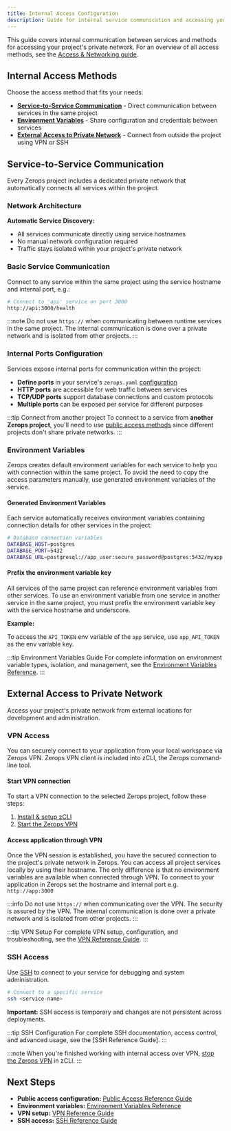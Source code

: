 ```yaml
---
title: Internal Access Configuration
description: Guide for internal service communication and accessing your project's private network within Zerops.
---
```


This guide covers internal communication between services and methods for accessing your project's private network. For an overview of all access methods, see the [Access & Networking guide](/features/access).

## Internal Access Methods

Choose the access method that fits your needs:

- **[Service-to-Service Communication](#service-to-service-communication)** - Direct communication between services in the same project
- **[Environment Variables](#environment-variables)** - Share configuration and credentials between services
- **[External Access to Private Network](#external-access-to-private-network)** - Connect from outside the project using VPN or SSH

## Service-to-Service Communication

Every Zerops project includes a dedicated private network that automatically connects all services within the project.

### Network Architecture

**Automatic Service Discovery:**
- All services communicate directly using service hostnames
- No manual network configuration required
- Traffic stays isolated within your project's private network

### Basic Service Communication

Connect to any service within the same project using the service hostname and internal port, e.g.:

```bash
# Connect to 'api' service on port 3000
http://api:3000/health
```

:::note
Do not use `https://` when communicating between runtime services in the same project. The internal communication is done over a private network and is isolated from other projects.
:::

### Internal Ports Configuration

Services expose internal ports for communication within the project:

- **Define ports** in your service's `zerops.yaml` [configuration](/zerops-yaml/specification#ports-)
- **HTTP ports** are accessible for web traffic between services
- **TCP/UDP ports** support database connections and custom protocols
- **Multiple ports** can be exposed per service for different purposes

:::tip Connect from another project
To connect to a service from **another Zerops project**, you'll need to use [public access methods](/references/networking/public-access) since different projects don't share private networks.
:::

### Environment Variables

Zerops creates default environment variables for each service to help you with connection within the same project. To avoid the need to copy the access parameters manually, use generated environment variables of the service.

#### Generated Environment Variables

Each service automatically receives environment variables containing connection details for other services in the project:

```bash
# Database connection variables
DATABASE_HOST=postgres
DATABASE_PORT=5432
DATABASE_URL=postgresql://app_user:secure_password@postgres:5432/myapp
```

#### Prefix the environment variable key

All services of the same project can reference environment variables from other services. To use an environment variable from one service in another service in the same project, you must prefix the environment variable key with the service hostname and underscore.

**Example:**

To access the `API_TOKEN` env variable of the `app` service, use `app_API_TOKEN` as the env variable key.

:::tip Environment Variables Guide
For complete information on environment variable types, isolation, and management, see the [Environment Variables Reference](/features/env-variables).
:::

## External Access to Private Network

Access your project's private network from external locations for development and administration.

### VPN Access

You can securely connect to your application from your local workspace via Zerops VPN. Zerops VPN client is included into zCLI, the Zerops command-line tool.

#### Start VPN connection

To start a VPN connection to the selected Zerops project, follow these steps:

1. [Install & setup zCLI](/references/cli)
2. [Start the Zerops VPN](/references/networking/vpn#start-vpn)

#### Access application through VPN

Once the VPN session is established, you have the secured connection to the project's private network in Zerops. You can access all project services locally by using their hostname. The only difference is that no environment variables are available when connected through VPN. To connect to your application in Zerops set the hostname and internal port e.g. `http://app:3000`

:::info
Do not use `https://` when communicating over the VPN. The security is assured by the VPN. The internal communication is done over a private network and is isolated from other projects.
:::

:::tip VPN Setup
For complete VPN setup, configuration, and troubleshooting, see the [VPN Reference Guide](/references/networking/vpn).
:::

### SSH Access

Use [SSH](/references/networking/ssh) to connect to your service for debugging and system administration.

```bash
# Connect to a specific service
ssh <service-name>
```

**Important:** SSH access is temporary and changes are not persistent across deployments.

:::tip SSH Configuration
For complete SSH documentation, access control, and advanced usage, see the [SSH Reference Guide].
:::

:::note
When you're finished working with internal access over VPN, [stop the Zerops VPN](/references/networking/vpn#stop-vpn) in zCLI.
:::

## Next Steps

- **Public access configuration:** [Public Access Reference Guide](/references/networking/public-access)
- **Environment variables:** [Environment Variables Reference](/features/env-variables)
- **VPN setup:** [VPN Reference Guide](/references/networking/vpn)
- **SSH access:** [SSH Reference Guide](/references/networking/ssh)